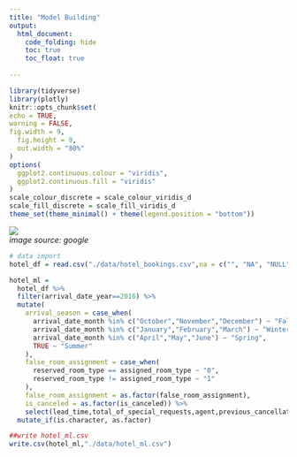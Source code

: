 ```yaml
---
title: "Model Building"
output:
  html_document:
    code_folding: hide
    toc: true
    toc_float: true
  
---
```

```r
library(tidyverse)
library(plotly)
knitr::opts_chunk$set(
echo = TRUE,
warning = FALSE,
fig.width = 9, 
  fig.height = 9,
  out.width = "80%"
)
options(
  ggplot2.continuous.colour = "viridis",
  ggplot2.continuous.fill = "viridis"
)
scale_colour_discrete = scale_colour_viridis_d
scale_fill_discrete = scale_fill_viridis_d
theme_set(theme_minimal() + theme(legend.position = "bottom"))
```

<img src="./images/model.jpg">\
_image source: google_


```r
# data import 
hotel_df = read.csv("./data/hotel_bookings.csv",na = c("", "NA", "NULL")) 

hotel_ml = 
  hotel_df %>% 
  filter(arrival_date_year==2016) %>%
  mutate(
    arrival_season = case_when(
      arrival_date_month %in% c("October","November","December") ~ "Fall",
      arrival_date_month %in% c("January","February","March") ~ "Winter",
      arrival_date_month %in% c("April","May","June") ~ "Spring",
      TRUE ~ "Summer"
    ),
    false_room_assignment = case_when(
      reserved_room_type == assigned_room_type ~ "0",
      reserved_room_type != assigned_room_type ~ "1"
    ),
    false_room_assignment = as.factor(false_room_assignment),
    is_canceled = as.factor(is_canceled)) %>% 
    select(lead_time,total_of_special_requests,agent,previous_cancellations,adr,booking_changes,arrival_date_month,arrival_season,meal,market_segment,distribution_channel,reserved_room_type,deposit_type,customer_type) %>% 
  mutate_if(is.character, as.factor)

##write hotel_ml.csv
write.csv(hotel_ml,"./data/hotel_ml.csv")

```




